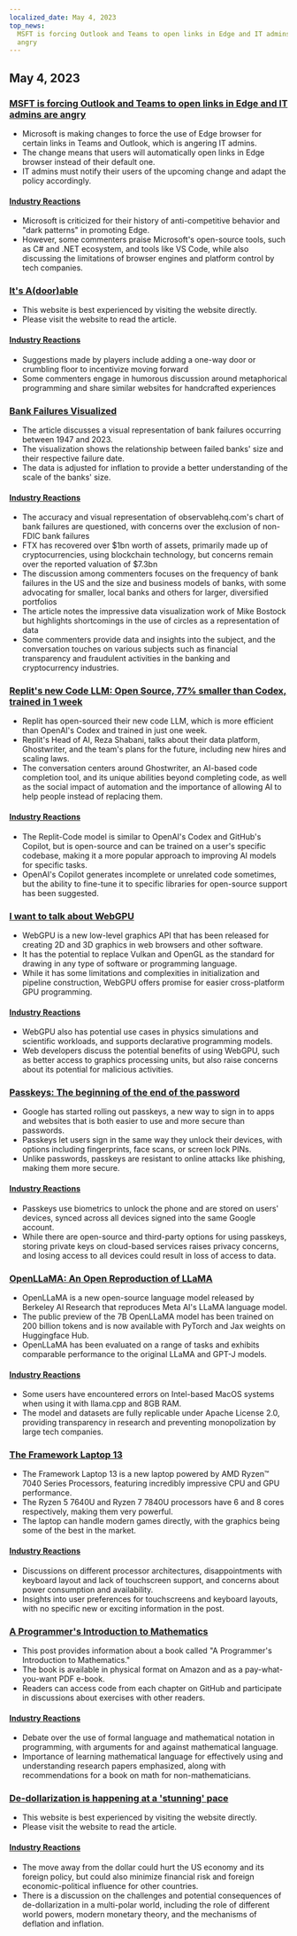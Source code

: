```yaml
---
localized_date: May 4, 2023
top_news:
  MSFT is forcing Outlook and Teams to open links in Edge and IT admins are
  angry
---
```




<CallToAction />

<Steps>

## May 4, 2023

### [MSFT is forcing Outlook and Teams to open links in Edge and IT admins are angry](https://www.theverge.com/2023/5/3/23709297/microsoft-edge-force-outlook-teams-web-links-open)

- Microsoft is making changes to force the use of Edge browser for certain links in Teams and Outlook, which is angering IT admins.
- The change means that users will automatically open links in Edge browser instead of their default one.
- IT admins must notify their users of the upcoming change and adapt the policy accordingly.

#### [Industry Reactions](http://news.ycombinator.com/item?id=35800158)

- Microsoft is criticized for their history of anti-competitive behavior and "dark patterns" in promoting Edge.
- However, some commenters praise Microsoft's open-source tools, such as C# and .NET ecosystem, and tools like VS Code, while also discussing the limitations of browser engines and platform control by tech companies.

### [It's A(door)able](https://ncase.me/door/)

- This website is best experienced by visiting the website directly.
- Please visit the website to read the article.

#### [Industry Reactions](http://news.ycombinator.com/item?id=35800492)

- Suggestions made by players include adding a one-way door or crumbling floor to incentivize moving forward
- Some commenters engage in humorous discussion around metaphorical programming and share similar websites for handcrafted experiences

### [Bank Failures Visualized](https://observablehq.com/@mbostock/bank-failures)

- The article discusses a visual representation of bank failures occurring between 1947 and 2023.
- The visualization shows the relationship between failed banks' size and their respective failure date.
- The data is adjusted for inflation to provide a better understanding of the scale of the banks' size.

#### [Industry Reactions](http://news.ycombinator.com/item?id=35795975)

- The accuracy and visual representation of observablehq.com's chart of bank failures are questioned, with concerns over the exclusion of non-FDIC bank failures
- FTX has recovered over $1bn worth of assets, primarily made up of cryptocurrencies, using blockchain technology, but concerns remain over the reported valuation of $7.3bn
- The discussion among commenters focuses on the frequency of bank failures in the US and the size and business models of banks, with some advocating for smaller, local banks and others for larger, diversified portfolios
- The article notes the impressive data visualization work of Mike Bostock but highlights shortcomings in the use of circles as a representation of data
- Some commenters provide data and insights into the subject, and the conversation touches on various subjects such as financial transparency and fraudulent activities in the banking and cryptocurrency industries.

### [Replit's new Code LLM: Open Source, 77% smaller than Codex, trained in 1 week](https://www.latent.space/p/reza-shabani#details)

- Replit has open-sourced their new code LLM, which is more efficient than OpenAI's Codex and trained in just one week.
- Replit's Head of AI, Reza Shabani, talks about their data platform, Ghostwriter, and the team's plans for the future, including new hires and scaling laws.
- The conversation centers around Ghostwriter, an AI-based code completion tool, and its unique abilities beyond completing code, as well as the social impact of automation and the importance of allowing AI to help people instead of replacing them.

#### [Industry Reactions](http://news.ycombinator.com/item?id=35803435)

- The Replit-Code model is similar to OpenAI's Codex and GitHub's Copilot, but is open-source and can be trained on a user's specific codebase, making it a more popular approach to improving AI models for specific tasks.
- OpenAI's Copilot generates incomplete or unrelated code sometimes, but the ability to fine-tune it to specific libraries for open-source support has been suggested.

### [I want to talk about WebGPU](https://cohost.org/mcc/post/1406157-i-want-to-talk-about-webgpu)

- WebGPU is a new low-level graphics API that has been released for creating 2D and 3D graphics in web browsers and other software.
- It has the potential to replace Vulkan and OpenGL as the standard for drawing in any type of software or programming language.
- While it has some limitations and complexities in initialization and pipeline construction, WebGPU offers promise for easier cross-platform GPU programming.

#### [Industry Reactions](http://news.ycombinator.com/item?id=35800988)

- WebGPU also has potential use cases in physics simulations and scientific workloads, and supports declarative programming models.
- Web developers discuss the potential benefits of using WebGPU, such as better access to graphics processing units, but also raise concerns about its potential for malicious activities.

### [Passkeys: The beginning of the end of the password](https://blog.google/technology/safety-security/the-beginning-of-the-end-of-the-password/)

- Google has started rolling out passkeys, a new way to sign in to apps and websites that is both easier to use and more secure than passwords.
- Passkeys let users sign in the same way they unlock their devices, with options including fingerprints, face scans, or screen lock PINs.
- Unlike passwords, passkeys are resistant to online attacks like phishing, making them more secure.

#### [Industry Reactions](http://news.ycombinator.com/item?id=35801392)

- Passkeys use biometrics to unlock the phone and are stored on users' devices, synced across all devices signed into the same Google account.
- While there are open-source and third-party options for using passkeys, storing private keys on cloud-based services raises privacy concerns, and losing access to all devices could result in loss of access to data.

### [OpenLLaMA: An Open Reproduction of LLaMA](https://github.com/openlm-research/open_llama)

- OpenLLaMA is a new open-source language model released by Berkeley AI Research that reproduces Meta AI's LLaMA language model.
- The public preview of the 7B OpenLLaMA model has been trained on 200 billion tokens and is now available with PyTorch and Jax weights on Huggingface Hub.
- OpenLLaMA has been evaluated on a range of tasks and exhibits comparable performance to the original LLaMA and GPT-J models.

#### [Industry Reactions](http://news.ycombinator.com/item?id=35798888)

- Some users have encountered errors on Intel-based MacOS systems when using it with llama.cpp and 8GB RAM.
- The model and datasets are fully replicable under Apache License 2.0, providing transparency in research and preventing monopolization by large tech companies.

### [The Framework Laptop 13](https://frame.work/blog/announcing-the-framework-laptop-13-powered-by-amd-ryzen)

- The Framework Laptop 13 is a new laptop powered by AMD Ryzen™ 7040 Series Processors, featuring incredibly impressive CPU and GPU performance.
- The Ryzen 5 7640U and Ryzen 7 7840U processors have 6 and 8 cores respectively, making them very powerful.
- The laptop can handle modern games directly, with the graphics being some of the best in the market.

#### [Industry Reactions](http://news.ycombinator.com/item?id=35802210)

- Discussions on different processor architectures, disappointments with keyboard layout and lack of touchscreen support, and concerns about power consumption and availability.
- Insights into user preferences for touchscreens and keyboard layouts, with no specific new or exciting information in the post.

### [A Programmer's Introduction to Mathematics](https://pimbook.org)

- This post provides information about a book called "A Programmer's Introduction to Mathematics."
- The book is available in physical format on Amazon and as a pay-what-you-want PDF e-book.
- Readers can access code from each chapter on GitHub and participate in discussions about exercises with other readers.

#### [Industry Reactions](http://news.ycombinator.com/item?id=35800136)

- Debate over the use of formal language and mathematical notation in programming, with arguments for and against mathematical language.
- Importance of learning mathematical language for effectively using and understanding research papers emphasized, along with recommendations for a book on math for non-mathematicians.

### [De-dollarization is happening at a 'stunning' pace](https://www.bloomberg.com/news/articles/2023-04-18/de-dollarization-is-happening-at-a-stunning-pace-jen-says)

- This website is best experienced by visiting the website directly.
- Please visit the website to read the article.

#### [Industry Reactions](http://news.ycombinator.com/item?id=35796915)

- The move away from the dollar could hurt the US economy and its foreign policy, but could also minimize financial risk and foreign economic-political influence for other countries.
- There is a discussion on the challenges and potential consequences of de-dollarization in a multi-polar world, including the role of different world powers, modern monetary theory, and the mechanisms of deflation and inflation.

</Steps>
